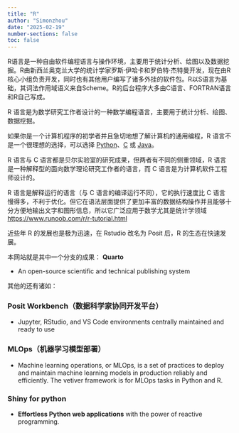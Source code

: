 ```yaml
---
title: "R"
author: "Simonzhou"
date: "2025-02-19"
number-sections: false
toc: false
---
```


R语言是一种自由软件编程语言与操作环境，主要用于统计分析、绘图以及数据挖掘。R由新西兰奥克兰大学的统计学家罗斯·伊哈卡和罗伯特·杰特曼开发，现在由R核心小组负责开发，同时也有其他用户编写了诸多外挂的软件包。R以S语言为基础，其词法作用域语义来自Scheme。R的后台程序大多由C语言、FORTRAN语言和R自己写成。

R 语言是为数学研究工作者设计的一种数学编程语言，主要用于统计分析、绘图、数据挖掘。

如果你是一个计算机程序的初学者并且急切地想了解计算机的通用编程，R 语言不是一个很理想的选择，可以选择 [Python](https://www.runoob.com/python3/python3-tutorial.html)、[C](https://www.runoob.com/cprogramming/c-tutorial.html) 或 [Java](https://www.runoob.com/java/java-tutorial.html)。

R 语言与 C 语言都是贝尔实验室的研究成果，但两者有不同的侧重领域，R 语言是一种解释型的面向数学理论研究工作者的语言，而 C 语言是为计算机软件工程师设计的。

R 语言是解释运行的语言（与 C 语言的编译运行不同），它的执行速度比 C 语言慢得多，不利于优化。但它在语法层面提供了更加丰富的数据结构操作并且能够十分方便地输出文字和图形信息，所以它广泛应用于数学尤其是统计学领域<https://www.runoob.com/r/r-tutorial.html>

近些年 R 的发展也是极为迅速，在 Rstudio 改名为 Posit 后，R 的生态在快速发展。

本网站就是其中一个分支的成果： **Quarto**

-   An open-source scientific and technical publishing system

其他的还有诸如：

### Posit Workbench（数据科学家协同开发平台）

-   Jupyter, RStudio, and VS Code environments centrally maintained and ready to use

### MLOps（机器学习模型部署）

-   Machine learning operations, or MLOps, is a set of practices to deploy and maintain machine learning models in production reliably and efficiently. The vetiver framework is for MLOps tasks in Python and R.

### Shiny for python

-   **Effortless Python web applications** with the power of reactive programming.